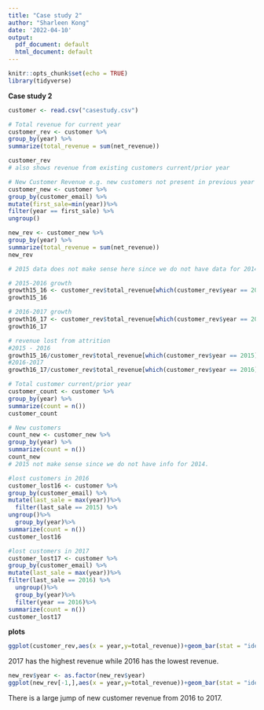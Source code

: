 ---
title: "Case study 2"
author: "Sharleen Kong"
date: '2022-04-10'
output:
  pdf_document: default
  html_document: default
---

```{r setup, include=FALSE}
knitr::opts_chunk$set(echo = TRUE)
library(tidyverse)
```

**Case study 2**
```{r}
customer <- read.csv("casestudy.csv")

# Total revenue for current year
customer_rev <- customer %>%
group_by(year) %>%
summarize(total_revenue = sum(net_revenue))

customer_rev
# also shows revenue from existing customers current/prior year


```

```{r}
# New Customer Revenue e.g. new customers not present in previous year only
customer_new <- customer %>%
group_by(customer_email) %>%
mutate(first_sale=min(year))%>%
filter(year == first_sale) %>%
ungroup()

new_rev <- customer_new %>%
group_by(year) %>%
summarize(total_revenue = sum(net_revenue))
new_rev

# 2015 data does not make sense here since we do not have data for 2014 
```

```{r}
# 2015-2016 growth
growth15_16 <- customer_rev$total_revenue[which(customer_rev$year == 2016)] - customer_rev$total_revenue[which(customer_rev$year == 2015)]
growth15_16

# 2016-2017 growth
growth16_17 <- customer_rev$total_revenue[which(customer_rev$year == 2017)] - customer_rev$total_revenue[which(customer_rev$year == 2016)]
growth16_17

# revenue lost from attrition
#2015 - 2016
growth15_16/customer_rev$total_revenue[which(customer_rev$year == 2015)]
#2016-2017
growth16_17/customer_rev$total_revenue[which(customer_rev$year == 2016)]
```

```{r}
# Total customer current/prior year
customer_count <- customer %>%
group_by(year) %>%
summarize(count = n())
customer_count
```

```{r}
# New customers
count_new <- customer_new %>%
group_by(year) %>%
summarize(count = n())
count_new
# 2015 not make sense since we do not have info for 2014.
```

```{r}
#lost customers in 2016
customer_lost16 <- customer %>%
group_by(customer_email) %>%
mutate(last_sale = max(year))%>%
  filter(last_sale == 2015) %>%
ungroup()%>%
  group_by(year)%>%
summarize(count = n())
customer_lost16

#lost customers in 2017
customer_lost17 <- customer %>%
group_by(customer_email) %>%
mutate(last_sale = max(year))%>%
filter(last_sale == 2016) %>%
  ungroup()%>%
  group_by(year)%>%
  filter(year == 2016)%>%
summarize(count = n())
customer_lost17
```


**plots**
```{r}
ggplot(customer_rev,aes(x = year,y=total_revenue))+geom_bar(stat = "identity",fill="darkblue")
```

2017 has the highest revenue while 2016 has the lowest revenue.

```{r}
new_rev$year <- as.factor(new_rev$year)
ggplot(new_rev[-1,],aes(x = year,y=total_revenue))+geom_bar(stat = "identity",fill="darkblue")+ylab("new customer revenue")
```

There is a large jump of new customer revenue from 2016 to 2017.